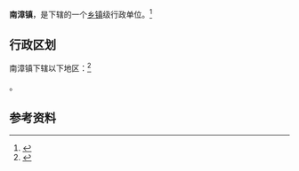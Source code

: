 {{中国乡级行政区|14/04/28/106/000}}

'''南漳镇'''，是{{PRC admin/fullname|14/04/28/106/000|3}}下辖的一个[[乡镇|乡镇]]级行政单位。<ref>{{PRC admin/ref sgc|{{PRC admin/parent|14/04/28/106/000}}}}</ref>

== 行政区划 ==

南漳镇下辖以下地区：<ref>{{PRC admin/ref sgc|14/04/28/106/000}}</ref>

{{PRC admin/children|14/04/28/106/000}}。

== 参考资料 ==

{{reflist}}

{{行政区划小作品}}
{{PRC admin/navcat|14/04/28/106/000}}